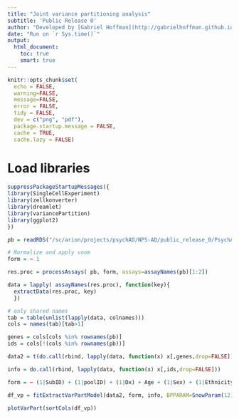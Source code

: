 ```yaml
---
title: "Joint variance partitioning analysis"
subtitle: 'Public Release 0'
author: "Developed by [Gabriel Hoffman](http://gabrielhoffman.github.io/)"
date: "Run on `r Sys.time()`"
output: 
  html_document:
    toc: true
    smart: true
---
```



<!---

cd /sc/arion/projects/CommonMind/hoffman/NPS-AD/work/nps_ad/public_freeze0
ml python git
git pull
R --vanilla

system("git pull"); rmarkdown::render("joint_vp.Rmd");



--->

```r
knitr::opts_chunk$set(
  echo = FALSE,
  warning=FALSE,
  message=FALSE,
  error = FALSE,
  tidy = FALSE,
  dev = c("png", "pdf"),
  package.startup.message = FALSE,
  cache = TRUE,
  cache.lazy = FALSE)
```

# Load libraries
```r
suppressPackageStartupMessages({
library(SingleCellExperiment)
library(zellkonverter)
library(dreamlet)
library(variancePartition)
library(ggplot2)
})
```

```r
pb = readRDS("/sc/arion/projects/psychAD/NPS-AD/public_release_0/PsychAD_r0_Dec_28_2022_pseudobulk.RDS")

# Normalize and apply voom
form = ~ 1

res.proc = processAssays( pb, form, assays=assayNames(pb)[1:2])

data = lapply( assayNames(res.proc), function(key){
  extractData(res.proc, key)
  })

# only shared names
tab = table(unlist(lapply(data, colnames)))
cols = names(tab)[tab>1]

genes = cols[cols %in% rownames(pb)]
ids = cols[!(cols %in% rownames(pb))]

data2 = t(do.call(rbind, lapply(data, function(x) x[,genes,drop=FALSE])))

info = do.call(rbind, lapply(data, function(x) x[,ids,drop=FALSE]))
```


```r
form = ~ (1|SubID) + (1|poolID) + (1|Dx) + Age + (1|Sex) + (1|Ethnicity)

df_vp = fitExtractVarPartModel(data2, form, info, BPPARAM=SnowParam(12))
```

```r
plotVarPart(sortCols(df_vp))
```

















